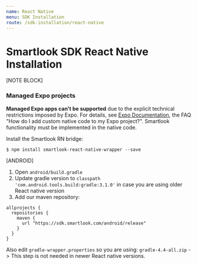 ```yaml
---
name: React Native
menu: SDK Installation
route: /sdk-installation/react-native
---
```


# Smartlook SDK React Native Installation

[NOTE BLOCK]
### Managed Expo projects

**Managed Expo apps can't be supported** due to the explicit technical restrictions imposed by Expo. For details, see [Expo Documentation](https://docs.expo.io/versions/v36.0.0/introduction/faq/), the FAQ "How do I add custom native code to my Expo project?". Smartlook functionality must be implemented in the native code.

Install the Smartlook RN bridge:

`$ npm install smartlook-react-native-wrapper --save`

[ANDROID]

1. Open `android/build.gradle`
2. Update gradle version to `classpath 'com.android.tools.build:gradle:3.1.0'` in case you are using older React native version
3. Add our maven repository:

```android
allprojects {
  repositories {
    maven {
      url "https://sdk.smartlook.com/android/release"
    }
  }
}
```
Also edit `gradle-wrapper.properties` so you are using: `gradle-4.4-all.zip` -> This step is not needed in newer React native versions. 

[iOS]

Smartlook native library is installed as a Cocoapods dependency. See hwo you could create a vanilla React Native iOS app with Smartlook running in our cookbooks here [/coockbooks/vanilla-react-native-ios-app]

For React Native before v 0.60, the installation was different. If you install Smartlook into a RN app version lesser than 0.60, or upgrade RN from version 0.60 to current version, see our tips in [/cookbooks/ios-react-native-0.60-issues-troubleshooting].


# Smartlook SDK Quick Start

```js
var Smartlook = require('smartlook-react-native-wrapper');
Smartlook.setupAndStartRecording("KEY");
```

Detailed documentation could be found here [/api]